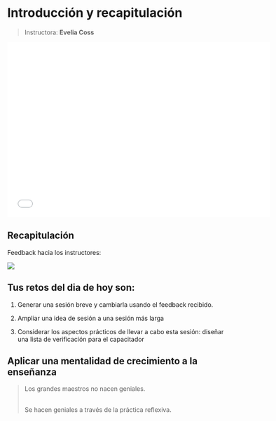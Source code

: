 # Introducción y recapitulación

> Instructora: **Evelia Coss**

![](presentaciones/Dia2_P1_recap_ECoss.pdf){fig-align="center" width="600" height="400"}

## **Recapitulación**

Feedback hacia los instructores:

![](figures/feedback_profesores.jpg){fig-align="center"}

::: {.callout-tip icon="false"}
## Tus retos del dia de hoy son:

1.  Generar una sesión breve y cambiarla usando el feedback recibido.

2.  Ampliar una idea de sesión a una sesión más larga

3.  Considerar los aspectos prácticos de llevar a cabo esta sesión: diseñar una lista de verificación para el capacitador
:::

## **Aplicar una mentalidad de crecimiento a la enseñanza**

> Los grandes maestros no nacen geniales.
>
> \
> Se hacen geniales a través de la práctica reflexiva.\
